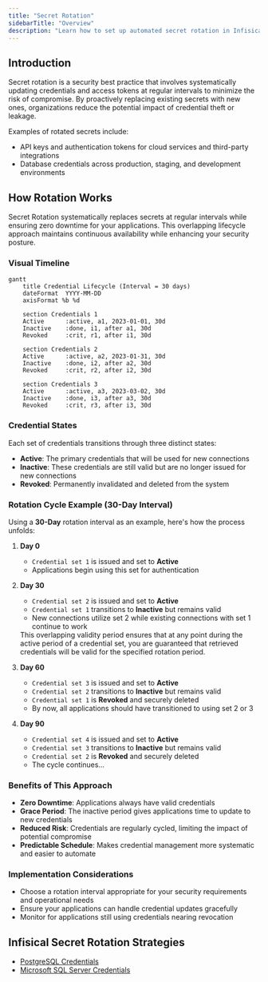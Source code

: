 ```yaml
---
title: "Secret Rotation"
sidebarTitle: "Overview"
description: "Learn how to set up automated secret rotation in Infisical."
---
```


## Introduction

Secret rotation is a security best practice that involves systematically updating credentials and access tokens at regular intervals to minimize the risk of compromise. By proactively replacing existing secrets with new ones, organizations reduce the potential impact of credential theft or leakage.

Examples of rotated secrets include:

- API keys and authentication tokens for cloud services and third-party integrations
- Database credentials across production, staging, and development environments

## How Rotation Works

Secret Rotation systematically replaces secrets at regular intervals while ensuring zero downtime for your applications. This overlapping lifecycle approach maintains continuous availability while enhancing your security posture.

### Visual Timeline

```mermaid
gantt
    title Credential Lifecycle (Interval = 30 days)
    dateFormat  YYYY-MM-DD
    axisFormat %b %d

    section Credentials 1
    Active      :active, a1, 2023-01-01, 30d
    Inactive    :done, i1, after a1, 30d
    Revoked     :crit, r1, after i1, 30d

    section Credentials 2
    Active      :active, a2, 2023-01-31, 30d
    Inactive    :done, i2, after a2, 30d
    Revoked     :crit, r2, after i2, 30d

    section Credentials 3
    Active      :active, a3, 2023-03-02, 30d
    Inactive    :done, i3, after a3, 30d
    Revoked     :crit, r3, after i3, 30d
```

### Credential States

Each set of credentials transitions through three distinct states:

- **Active**: The primary credentials that will be used for new connections
- **Inactive**: These credentials are still valid but are no longer issued for new connections
- **Revoked**: Permanently invalidated and deleted from the system

### Rotation Cycle Example (30-Day Interval)

Using a __30-Day__ rotation interval as an example, here's how the process unfolds:

1. __Day 0__
    - `Credential set 1` is issued and set to **Active**
    - Applications begin using this set for authentication

2. __Day 30__
    - `Credential set 2` is issued and set to **Active**
    - `Credential set 1` transitions to **Inactive** but remains valid
    - New connections utilize set 2 while existing connections with set 1 continue to work

    <Note>
        This overlapping validity period ensures that at any point during the active period of a credential set, you are guaranteed that retrieved credentials will be valid for the specified rotation period.
    </Note>

3. __Day 60__
    - `Credential set 3` is issued and set to **Active**
    - `Credential set 2` transitions to **Inactive** but remains valid
    - `Credential set 1` is **Revoked** and securely deleted
    - By now, all applications should have transitioned to using set 2 or 3

4. __Day 90__
    - `Credential set 4` is issued and set to **Active**
    - `Credential set 3` transitions to **Inactive** but remains valid
    - `Credential set 2` is **Revoked** and securely deleted
    - The cycle continues...

### Benefits of This Approach

- **Zero Downtime**: Applications always have valid credentials
- **Grace Period**: The inactive period gives applications time to update to new credentials
- **Reduced Risk**: Credentials are regularly cycled, limiting the impact of potential compromise
- **Predictable Schedule**: Makes credential management more systematic and easier to automate

### Implementation Considerations

- Choose a rotation interval appropriate for your security requirements and operational needs
- Ensure your applications can handle credential updates gracefully
- Monitor for applications still using credentials nearing revocation

## Infisical Secret Rotation Strategies

- [PostgreSQL Credentials](./postgres)
- [Microsoft SQL Server Credentials](./mssql)
